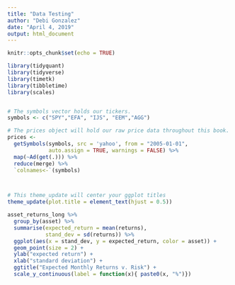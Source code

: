 ```yaml
---
title: "Data Testing"
author: "Debi Gonzalez"
date: "April 4, 2019"
output: html_document
---
```


```r
knitr::opts_chunk$set(echo = TRUE)
```

```r
library(tidyquant)
library(tidyverse)
library(timetk)
library(tibbletime)
library(scales)


# The symbols vector holds our tickers. 
symbols <- c("SPY","EFA", "IJS", "EEM","AGG")

# The prices object will hold our raw price data throughout this book.
prices <- 
  getSymbols(symbols, src = 'yahoo', from = "2005-01-01", 
             auto.assign = TRUE, warnings = FALSE) %>% 
  map(~Ad(get(.))) %>% 
  reduce(merge) %>%
  `colnames<-`(symbols)



# This theme_update will center your ggplot titles
theme_update(plot.title = element_text(hjust = 0.5))

asset_returns_long %>% 
  group_by(asset) %>% 
  summarise(expected_return = mean(returns),
            stand_dev = sd(returns)) %>% 
  ggplot(aes(x = stand_dev, y = expected_return, color = asset)) +
  geom_point(size = 2) +
  ylab("expected return") +
  xlab("standard deviation") +
  ggtitle("Expected Monthly Returns v. Risk") +
  scale_y_continuous(label = function(x){ paste0(x, "%")}) 
```

